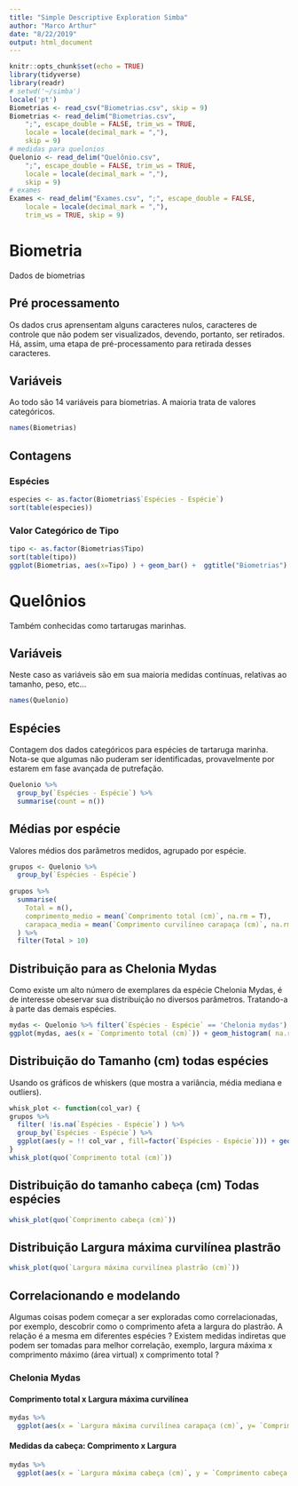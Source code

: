 ```yaml
---
title: "Simple Descriptive Exploration Simba"
author: "Marco Arthur"
date: "8/22/2019"
output: html_document
---
```


```r
knitr::opts_chunk$set(echo = TRUE)
library(tidyverse)
library(readr)
# setwd('~/simba')
locale('pt')
Biometrias <- read_csv("Biometrias.csv", skip = 9)
Biometrias <- read_delim("Biometrias.csv", 
    ";", escape_double = FALSE, trim_ws = TRUE,
    locale = locale(decimal_mark = ","),
    skip = 9)
# medidas para quelonios
Quelonio <- read_delim("Quelônio.csv",
    ";", escape_double = FALSE, trim_ws = TRUE,
    locale = locale(decimal_mark = ","),
    skip = 9)
# exames
Exames <- read_delim("Exames.csv", ";", escape_double = FALSE,
    locale = locale(decimal_mark = ","),
    trim_ws = TRUE, skip = 9)

```

# Biometria
Dados de biometrias

## Pré processamento

Os dados crus aprensentam alguns caracteres nulos, caracteres de controle que não podem ser visualizados, devendo, portanto, ser retirados. Há, assim, uma etapa de pré-processamento para retirada desses caracteres.

## Variáveis

Ao todo são 14 variáveis para biometrias. A maioria trata de valores categóricos.
```r
names(Biometrias)
```

## Contagens

### Espécies
```r
especies <- as.factor(Biometrias$`Espécies - Espécie`)
sort(table(especies))
```

### Valor Categórico de Tipo 

```r
tipo <- as.factor(Biometrias$Tipo)
sort(table(tipo))
ggplot(Biometrias, aes(x=Tipo) ) + geom_bar() +  ggtitle("Biometrias") + xlab("Tipo") + ylab("Atendimentos")
```


# Quelônios

Também conhecidas como tartarugas marinhas.

## Variáveis

Neste caso as variáveis são em sua maioria medidas contínuas, relativas ao tamanho, peso, etc...

```r
names(Quelonio)
```

## Espécies

Contagem dos dados categóricos para espécies de tartaruga marinha.
Nota-se que algumas não puderam ser identificadas, provavelmente por estarem em fase avançada de putrefação.

```r
Quelonio %>%
  group_by(`Espécies - Espécie`) %>%
  summarise(count = n())
```

## Médias por espécie

Valores médios dos parâmetros medidos, agrupado por espécie.
```r
grupos <- Quelonio %>%
  group_by(`Espécies - Espécie`)
  
grupos %>%
  summarise(
    Total = n(),
    comprimento_medio = mean(`Comprimento total (cm)`, na.rm = T),
    carapaca_media = mean(`Comprimento curvilíneo carapaça (cm)`, na.rm = T)
  ) %>%
  filter(Total > 10)
```

## Distribuição para as Chelonia Mydas

Como existe um alto número de exemplares da espécie Chelonia Mydas, é de interesse obeservar sua distribuição no diversos parâmetros. Tratando-a à parte das demais espécies.

```r
mydas <- Quelonio %>% filter(`Espécies - Espécie` == 'Chelonia mydas')
ggplot(mydas, aes(x = `Comprimento total (cm)`)) + geom_histogram( na.rm = T, bins = 50)
```

## Distribuição do Tamanho (cm) todas espécies

Usando os gráficos de whiskers (que mostra a variância, média mediana e outliers).

```r
whisk_plot <- function(col_var) {
grupos %>%
  filter( !is.na(`Espécies - Espécie`) ) %>%
  group_by(`Espécies - Espécie`) %>%
  ggplot(aes(y = !! col_var , fill=factor(`Espécies - Espécie`))) + geom_boxplot( na.rm = T)
}
whisk_plot(quo(`Comprimento total (cm)`))
```

## Distribuição do tamanho cabeça (cm) Todas espécies

```r
whisk_plot(quo(`Comprimento cabeça (cm)`))
```

## Distribuição Largura máxima curvilínea plastrão
```r
whisk_plot(quo(`Largura máxima curvilínea plastrão (cm)`))
```

## Correlacionando e modelando

Algumas coisas podem começar a ser exploradas como correlacionadas, por exemplo, descobrir como o comprimento afeta a largura do plastrão. A relação é a mesma em diferentes espécies ? Existem medidas indiretas que podem ser tomadas para melhor correlação, exemplo, largura máxima x comprimento máximo (área virtual) x comprimento total ?

### Chelonia Mydas

#### Comprimento total x Largura máxima curvilínea
```r
mydas %>%
  ggplot(aes(x = `Largura máxima curvilínea carapaça (cm)`, y= `Comprimento total (cm)`)) + geom_point( na.rm = T)
```

#### Medidas da cabeça: Comprimento x Largura

```r
mydas %>%
  ggplot(aes(x = `Largura máxima cabeça (cm)`, y = `Comprimento cabeça (cm)`)) + geom_point(na.rm = T)
```
